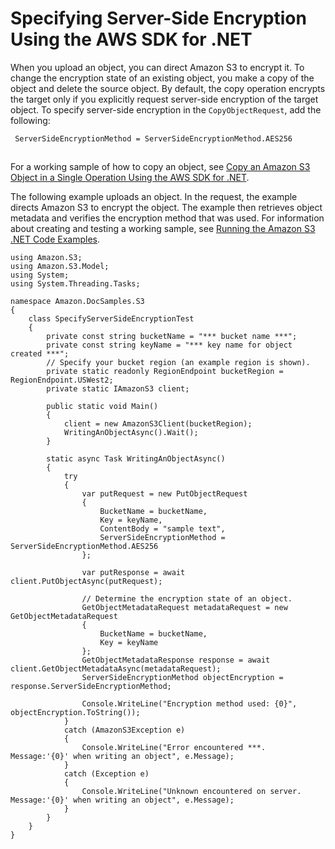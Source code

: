 # Specifying Server\-Side Encryption Using the AWS SDK for \.NET<a name="SSEUsingDotNetSDK"></a>

When you upload an object, you can direct Amazon S3 to encrypt it\. To change the encryption state of an existing object, you make a copy of the object and delete the source object\. By default, the copy operation encrypts the target only if you explicitly request server\-side encryption of the target object\. To specify server\-side encryption in the `CopyObjectRequest`, add the following:

```
 ServerSideEncryptionMethod = ServerSideEncryptionMethod.AES256
```

## <a name="SSEUsingDotNetExample"></a>

For a working sample of how to copy an object, see [Copy an Amazon S3 Object in a Single Operation Using the AWS SDK for \.NET](CopyingObjectUsingNetSDK.mdx)\. 

The following example uploads an object\. In the request, the example directs Amazon S3 to encrypt the object\. The example then retrieves object metadata and verifies the encryption method that was used\. For information about creating and testing a working sample, see [Running the Amazon S3 \.NET Code Examples](UsingTheMPDotNetAPI.mdx#TestingDotNetApiSamples)\.

```
using Amazon.S3;
using Amazon.S3.Model;
using System;
using System.Threading.Tasks;

namespace Amazon.DocSamples.S3
{
    class SpecifyServerSideEncryptionTest
    {
        private const string bucketName = "*** bucket name ***";
        private const string keyName = "*** key name for object created ***";
        // Specify your bucket region (an example region is shown).
        private static readonly RegionEndpoint bucketRegion = RegionEndpoint.USWest2;
        private static IAmazonS3 client;

        public static void Main()
        {
            client = new AmazonS3Client(bucketRegion);
            WritingAnObjectAsync().Wait();
        }

        static async Task WritingAnObjectAsync()
        {
            try
            {
                var putRequest = new PutObjectRequest
                {
                    BucketName = bucketName,
                    Key = keyName,
                    ContentBody = "sample text",
                    ServerSideEncryptionMethod = ServerSideEncryptionMethod.AES256
                };

                var putResponse = await client.PutObjectAsync(putRequest);

                // Determine the encryption state of an object.
                GetObjectMetadataRequest metadataRequest = new GetObjectMetadataRequest
                {
                    BucketName = bucketName,
                    Key = keyName
                };
                GetObjectMetadataResponse response = await client.GetObjectMetadataAsync(metadataRequest);
                ServerSideEncryptionMethod objectEncryption = response.ServerSideEncryptionMethod;

                Console.WriteLine("Encryption method used: {0}", objectEncryption.ToString());
            }
            catch (AmazonS3Exception e)
            {
                Console.WriteLine("Error encountered ***. Message:'{0}' when writing an object", e.Message);
            }
            catch (Exception e)
            {
                Console.WriteLine("Unknown encountered on server. Message:'{0}' when writing an object", e.Message);
            }
        }
    }
}
```